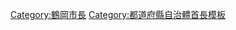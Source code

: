 {{Navbox
|name=鶴岡市長
|title=[[file: Flag of Tsuruoka, Yamagata.svg|25px|border]] [[鶴岡市#行政|鶴岡市長]]
|bodyclass=hlist hlist-pipe
|group1=官選
|list1 = {{Navbox|child
|group1=舊鶴岡市長
|list1=
*[[林茂政]]<small>1924.10-1927.4</small>
*[[金野岩治]]<small>1927.5-1927.9</small>
*[[黒谷了太郎]]<small>1927.11-1930.2</small>
*[[熊田周八]]<small>1930.2-1944.4</small>
*[[小林鐵太郎]]<small>1944.5-1946.3</small>
}}
|group2=民選
|list2 = {{Navbox|child
|group1=舊鶴岡市長
|list1=
*[[加藤精三 (政治家)|加藤精三]]<small>1946.5-1952.9</small>
*[[國井重典]]<small>1952.10-1953.12</small>
*[[松木俠]]<small>1954.2-1962.7</small>
*[[足達兼一郎]]<small>1962.8-1970.8</small>
*[[白井重麿]]<small>1970.8-1979.11</small>
*[[齋藤第六]]<small>1979.12-1991.12</small>
*[[富塚陽一]]<small>1991.12-2005.9</small>
|group2=鶴岡市長
|list2=
*[[富塚陽一]]<small>2005.10-2009.10</small>
*[[榎本政規]]<small>2009.10-</small>
}}
}}<noinclude>
[[Category:鶴岡市長]]
[[Category:都道府縣自治體首長模板]]
</noinclude>